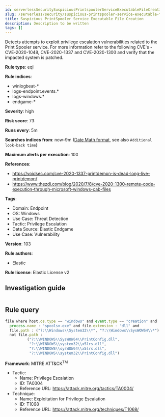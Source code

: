 ```yaml
---
id: serverlessSecuritySuspiciousPrintspoolerServiceExecutableFileCreation
slug: /serverless/security/suspicious-printspooler-service-executable-file-creation
title: Suspicious PrintSpooler Service Executable File Creation
description: Description to be written
tags: []
---
```


<div id="suspicious-printspooler-service-executable-file-creation"></div>

Detects attempts to exploit privilege escalation vulnerabilities related to the Print Spooler service. For more information refer to the following CVE's - CVE-2020-1048, CVE-2020-1337 and CVE-2020-1300 and verify that the impacted system is patched.

**Rule type**: eql

**Rule indices**: 

* winlogbeat-*
* logs-endpoint.events.*
* logs-windows.*
* endgame-*

**Severity**: high

**Risk score**: 73

**Runs every**: 5m

**Searches indices from**: now-9m ([Date Math format](((ref))/common-options.html#date-math), see also <DocLink id="serverlessSecurityRulesUiCreate" section="set-the-rules-schedule">`Additional look-back time`</DocLink>)

**Maximum alerts per execution**: 100

**References**: 

* https://voidsec.com/cve-2020-1337-printdemon-is-dead-long-live-printdemon/
* https://www.thezdi.com/blog/2020/7/8/cve-2020-1300-remote-code-execution-through-microsoft-windows-cab-files

**Tags**: 

* Domain: Endpoint
* OS: Windows
* Use Case: Threat Detection
* Tactic: Privilege Escalation
* Data Source: Elastic Endgame
* Use Case: Vulnerability

**Version**: 103

**Rule authors**: 

* Elastic

**Rule license**: Elastic License v2

## Investigation guide

```markdown

```

## Rule query

```js
file where host.os.type == "windows" and event.type == "creation" and
  process.name : "spoolsv.exe" and file.extension : "dll" and
  file.path : ("?:\\Windows\\System32\\*", "?:\\Windows\\SysWOW64\\*") and
  not file.path :
          ("?:\\WINDOWS\\SysWOW64\\PrintConfig.dll",
           "?:\\WINDOWS\\system32\\x5lrs.dll",
           "?:\\WINDOWS\\sysWOW64\\x5lrs.dll",
           "?:\\WINDOWS\\system32\\PrintConfig.dll")

```

**Framework**: MITRE ATT&CK<sup>TM</sup>

* Tactic:
    * Name: Privilege Escalation
    * ID: TA0004
    * Reference URL: https://attack.mitre.org/tactics/TA0004/
* Technique:
    * Name: Exploitation for Privilege Escalation
    * ID: T1068
    * Reference URL: https://attack.mitre.org/techniques/T1068/


